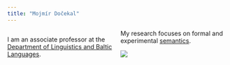 ```yaml
---
title: "Mojmír Dočekal"
---
```


<style>
  .col2 {
    columns: 2 200px;         /* number of columns and width in pixels*/
    -webkit-columns: 2 200px; /* chrome, safari */
    -moz-columns: 2 200px;    /* firefox */
  }
</style>

<div class="col2">

I am an associate professor at the [Department of Linguistics and Baltic Languages](http://www.phil.muni.cz/jazyk/). 

My research focuses on formal and experimental [semantics](https://www.britannica.com/science/semantics). 



![](DSC06915.jpg)
</div>